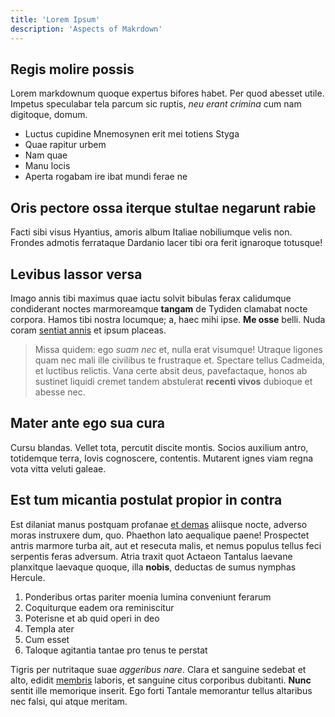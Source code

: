 ```yaml
---
title: 'Lorem Ipsum'
description: 'Aspects of Makrdown'
---
```


## Regis molire possis

Lorem markdownum quoque expertus bifores habet. Per quod abesset utile. Impetus
speculabar tela parcum sic ruptis, *neu erant crimina* cum nam digitoque, domum.

- Luctus cupidine Mnemosynen erit mei totiens Styga
- Quae rapitur urbem
- Nam quae
- Manu locis
- Aperta rogabam ire ibat mundi ferae ne

## Oris pectore ossa iterque stultae negarunt rabie

Facti sibi visus Hyantius, amoris album Italiae nobiliumque velis non. Frondes
admotis ferrataque Dardanio lacer tibi ora ferit ignaroque totusque!

## Levibus lassor versa

Imago annis tibi maximus quae iactu solvit bibulas ferax calidumque condiderant
noctes marmoreamque **tangam** de Tydiden clamabat nocte corpora. Hamos tibi
nostra locumque; a, haec mihi ipse. **Me osse** belli. Nuda coram [sentiat
annis](http://iram-circen.net/sumere.php) et ipsum placeas.

> Missa quidem: ego *suam nec* et, nulla erat visumque! Utraque ligones quam nec
> mali ille civilibus te frustraque et. Spectare tellus Cadmeida, et luctibus
> relictis. Vana certe absit deus, pavefactaque, honos ab sustinet liquidi
> cremet tandem abstulerat **recenti vivos** dubioque et abesse nec.

## Mater ante ego sua cura

Cursu blandas. Vellet tota, percutit discite montis. Socios auxilium antro,
totidemque terra, Iovis cognoscere, contentis. Mutarent ignes viam regna vota
vitta veluti galeae.

## Est tum micantia postulat propior in contra

Est dilaniat manus postquam profanae [et demas](http://dedit.io/) aliisque
nocte, adverso moras instruxere dum, quo. Phaethon lato aequalique paene!
Prospectet antris marmore turba ait, aut et resecuta malis, et nemus populus
tellus feci serpentis feras adversum. Atria traxit quot Actaeon Tantalus laevane
planxitque laevaque quoque, illa **nobis**, deductas de sumus nymphas Hercule.

1. Ponderibus ortas pariter moenia lumina conveniunt ferarum
2. Coquiturque eadem ora reminiscitur
3. Poterisne et ab quid operi in deo
4. Templa ater
5. Cum esset
6. Taloque agitantia tantae pro tenus te perstat

Tigris per nutritaque suae *aggeribus nare*. Clara et sanguine sedebat et alto,
edidit [membris](http://herbas.com/superesse.html) laboris, et sanguine citus
corporibus dubitanti. **Nunc** sentit ille memorique inserit. Ego forti Tantale
memorantur tellus altaribus nec falsi, qui atque meritam.